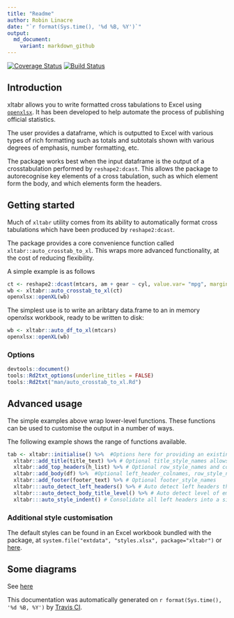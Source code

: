 ```yaml
---
title: "Readme"
author: Robin Linacre
date: "`r format(Sys.time(), '%d %B, %Y')`"
output:
  md_document:
    variant: markdown_github
---
```


[![Coverage Status](https://img.shields.io/codecov/c/github/moj-analytical-services/xltabr/dev.svg)](https://codecov.io/github/moj-analytical-services/xltabr?branch=dev)
[![Build Status](https://travis-ci.org/moj-analytical-services/xltabr.svg?branch=dev)](https://travis-ci.org/moj-analytical-services/xltabr)

## Introduction

xltabr allows you to write formatted cross tabulations to Excel using [`openxlsx`](https://github.com/awalker89/openxlsx).  It has been developed to help automate the process of publishing official statistics.

The user provides a dataframe, which is outputted to Excel with various types of rich formatting such as totals and subtotals shown with various degrees of emphasis, number formatting, etc.

The package works best when the input dataframe is the output of a crosstabulation performed by `reshape2:dcast`.  This allows the package to autorecognise key elements of a cross tabulation, such as which element form the body, and which elements form the headers.

## Getting started

Much of `xltabr` utility comes from its ability to automatically format cross tabulations which have been produced by `reshape2:dcast`.

The package provides a core convenience function called `xltabr::auto_crosstab_to_xl`. This wraps more advanced functionality, at the cost of reducing flexibility. 

A simple example is as follows

```r
ct <- reshape2::dcast(mtcars, am + gear ~ cyl, value.var= "mpg", margins=c("am", "gear"), fun.aggregate = mean)
wb <- xltabr::auto_crosstab_to_xl(ct)
openxlsx::openXL(wb)
```

The simplest use is to write an aribtary data.frame to an in memory openxlsx workbook, ready to be written to disk:

```r
wb <- xltabr::auto_df_to_xl(mtcars)
openxlsx::openXL(wb)
```


### Options 

```r
devtools::document()
tools::Rd2txt_options(underline_titles = FALSE)
tools::Rd2txt("man/auto_crosstab_to_xl.Rd")
```

## Advanced usage

The simple examples above wrap lower-level functions.  These functions can be used to customise the output in a number of ways.

The following example shows the range of functions available.

```r

tab <- xltabr::initialise() %>%  #Options here for providing an existing workbook, changing worksheet name, and position of table in wb
  xltabr::add_title(title_text) %>% # Optional title_style_names allows user to specify formatting
  xltabr::add_top_headers(h_list) %>% # Optional row_style_names and col_style_names allows custom formatting
  xltabr::add_body(df) %>%  #Optional left_header_colnames, row_style_names, left_header_style_names col_style names
  xltabr::add_footer(footer_text) %>% # Optional footer_style_names
  xltabr:::auto_detect_left_headers() %>% # Auto detect left headers through presence of keyword, default = '(all)'
  xltabr:::auto_detect_body_title_level() %>% # Auto detect level of emphasis of each row in body, through presence of keyword
  xltabr:::auto_style_indent() # Consolidate all left headers into a single column, with indentation to signify emphasis level
```

### Additional style customisation

The default styles can be found in an Excel workbook bundled with the package, at `system.file("extdata", "styles.xlsx", package="xltabr")` or [here](https://github.com/moj-analytical-services/xltabr/blob/dev/inst/extdata/styles.xlsx).

## Some diagrams

See [here](https://drive.google.com/file/d/0BwYwuy7YhhdxY2hGQnVGNFN6QkE/view?usp=sharing)

This documentation was automatically generated on `r format(Sys.time(), '%d %B, %Y')` by [Travis CI](https://travis-ci.org/).
